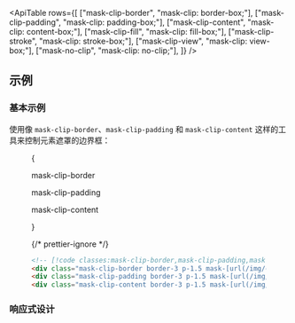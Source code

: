 

<ApiTable
  rows={[
    ["mask-clip-border", "mask-clip: border-box;"],
    ["mask-clip-padding", "mask-clip: padding-box;"],
    ["mask-clip-content", "mask-clip: content-box;"],
    ["mask-clip-fill", "mask-clip: fill-box;"],
    ["mask-clip-stroke", "mask-clip: stroke-box;"],
    ["mask-clip-view", "mask-clip: view-box;"],
    ["mask-no-clip", "mask-clip: no-clip;"],
  ]}
/>

## 示例

### 基本示例

使用像 `mask-clip-border`、`mask-clip-padding` 和 `mask-clip-content` 这样的工具来控制元素遮罩的边界框：

<Figure>

<Example>
  {
    <div className="flex flex-col items-center justify-center gap-y-10 text-center font-mono text-xs font-medium text-gray-500 sm:flex-row sm:space-y-0 sm:space-x-10 dark:text-gray-400">
      <div className="flex flex-col items-center">
        <p className="mb-3">mask-clip-border</p>
        <div className="relative size-24 rounded-lg border-3 border-dashed border-indigo-500/50 dark:border-indigo-400/75">
          <div className="absolute -inset-[3px] bg-[url(https://images.unsplash.com/photo-1554629947-334ff61d85dc?ixid=MnwxMjA3fDB8MHxwaG90by1wYWdlfHx8fGVufDB8fHx8&ixlib=rb-1.2.1&auto=format&fit=crop&w=1000&h=1000&q=80)] mask-radial-[50%_50%] mask-radial-from-100% bg-cover bg-center mask-clip-border p-1.5"></div>
        </div>
      </div>
      <div className="flex flex-col items-center">
        <p className="mb-3">mask-clip-padding</p>
        <div className="relative size-24 rounded-lg border-3 border-dashed border-indigo-500/50 dark:border-indigo-400/75">
          <div className="absolute -inset-[3px] rounded-lg border-3 bg-[url(https://images.unsplash.com/photo-1554629947-334ff61d85dc?ixid=MnwxMjA3fDB8MHxwaG90by1wYWdlfHx8fGVufDB8fHx8&ixlib=rb-1.2.1&auto=format&fit=crop&w=1000&h=1000&q=80)] mask-radial-[50%_50%] mask-radial-from-100% bg-cover bg-center mask-clip-padding p-1.5"></div>
        </div>
      </div>
      <div className="flex flex-col items-center">
        <p className="mb-3">mask-clip-content</p>
        <div className="relative size-24 rounded-lg border-3 border-dashed border-indigo-500/50 dark:border-indigo-400/75">
          <div className="absolute -inset-[3px] rounded-lg border-3 bg-[url(https://images.unsplash.com/photo-1554629947-334ff61d85dc?ixid=MnwxMjA3fDB8MHxwaG90by1wYWdlfHx8fGVufDB8fHx8&ixlib=rb-1.2.1&auto=format&fit=crop&w=1000&h=1000&q=80)] mask-radial-[50%_50%] mask-radial-from-100% bg-cover bg-center mask-clip-content p-1.5"></div>
        </div>
      </div>
    </div>
  }
</Example>

{/* prettier-ignore */}
```html
<!-- [!code classes:mask-clip-border,mask-clip-padding,mask-clip-content] -->
<div class="mask-clip-border border-3 p-1.5 mask-[url(/img/circle.png)] bg-[url(/img/mountains.jpg)] ..."></div>
<div class="mask-clip-padding border-3 p-1.5 mask-[url(/img/circle.png)] bg-[url(/img/mountains.jpg)] ..."></div>
<div class="mask-clip-content border-3 p-1.5 mask-[url(/img/circle.png)] bg-[url(/img/mountains.jpg)] ..."></div>
```

</Figure>

### 响应式设计

<ResponsiveDesign property="mask-clip" defaultClass="mask-clip-border" featuredClass="mask-clip-padding" />